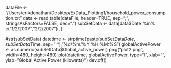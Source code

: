 dataFile <- "/Users/erikdonathan/Desktop/ExData_Plotting1/household_power_consumption.txt"
data <- read.table(dataFile, header=TRUE, sep=";", stringsAsFactors=FALSE, dec=".")
subSetData <- data[data$Date %in% c("1/2/2007","2/2/2007") ,]

#str(subSetData)
datetime <- strptime(paste(subSetData$Date, subSetData$Time, sep=" "), "%d/%m/%Y %H:%M:%S") 
globalActivePower <- as.numeric(subSetData$Global_active_power)
png("plot2.png", width=480, height=480)
plot(datetime, globalActivePower, type="l", xlab="", ylab="Global Active Power (kilowatts)")
dev.off()